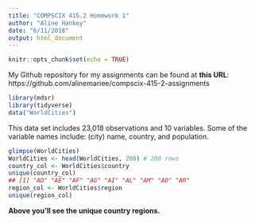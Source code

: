 ```yaml
---
title: "COMPSCIX 415.2 Homework 1"
author: "Aline Hankey"
date: "6/11/2018"
output: html_document
---
```

```r
knitr::opts_chunk$set(echo = TRUE)
```
My Github repository for my assignments can be found at **this URL**: https://github.com/alinemariee/compscix-415-2-assignments

```r
library(mdsr)
library(tidyverse)
data("WorldCities")
```

This data set includes 23,018 observations and 10 variables. Some of the variable names include: (city) name, country, and population. 
```r
glimpse(WorldCities)
WorldCities <- head(WorldCities, 200) # 200 rows
country_col <- WorldCities$country
unique(country_col)
## [1] "AD" "AE" "AF" "AG" "AI" "AL" "AM" "AO" "AR"
region_col <- WorldCities$region
unique(region_col)
```
**Above you'll see the unique country regions.**







